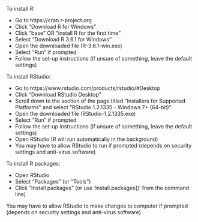 To install R:

-    Go to https://cran.r-project.org
-    Click “Download R for Windows”
-    Click “base” OR “install R for the first time”
-    Select “Download R 3.6.1 for Windows”
-    Open the downloaded file (R-3.6.1-win.exe)
-    Select “Run” if prompted
-    Follow the set-up instructions (if unsure of something, leave the default settings)

To install RStudio:

-    Go to https://www.rstudio.com/products/rstudio/#Desktop
-    Click “Download RStudio Desktop”
-    Scroll down to the section of the page titled “Installers for Supported Platforms” and select “RStudio 1.2.1335 - Windows 7+ (64-bit)”.
-    Open the downloaded file (RStudio-1.2.1335.exe)
-    Select “Run” if prompted
-    Follow the set-up instructions (if unsure of something, leave the default settings)
-    Open RStudio (R will run automatically in the background)
-    You may have to allow RStudio to run if prompted (depends on security settings and anti-virus software)

To install R packages:

-    Open RStudio
-    Select “Packages” (or “Tools”)
-    Click “Install packages” (or use 'install.packages()' from the command line)

You may have to allow RStudio to make changes to computer if prompted (depends on security settings and anti-virus software) 
